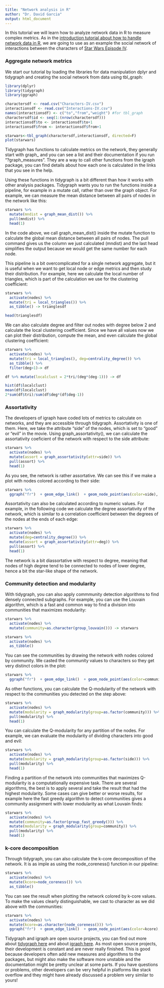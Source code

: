 ```yaml
---
title: "Network analysis in R"
author: "Dr. David Garcia"
output: html_document
---
```


In this tutorial we will learn how to analyze network data in R to measure complex metrics. As in the [introduction tutorial about how to handle network data in R](https://dgarcia-eu.github.io/SocialDataScience/4_SNA/045_Tidygraph/tidygraph.html), we are going to use as an example the social network of interactions between the characters of [Star Wars Episode IV](http://evelinag.com/blog/2015/12-15-star-wars-social-network/).

### Aggregate network metrics

We start our tutorial by loading the libraries for data manipulation dplyr and tidygraph and creating the social network from data using tbl_graph:

```r
library(dplyr)
library(tidygraph)
library(ggraph)

charactersdf <- read.csv("Characters-IV.csv")
interactionsdf <- read.csv("Interactions-IV.csv")
names(interactionsdf) <- c("to","from","weight") #for tbl_graph
charactersdf$id <- seq(1:(nrow(charactersdf)))
interactionsdf$to <- interactionsdf$to+1
interactionsdf$from <- interactionsdf$from+1

starwars<-tbl_graph(charactersdf,interactionsdf, directed=F)
plot(starwars)
```

Tidygraph has functions to calculate metrics on the network, they generally start with graph_ and you can see a list and their documentation if you run "?graph_measures". They are a way to call other functions from the igraph package, you can find details about how each one is calculated in the links that you see in the help.

Using these functions in tidygraph is a bit different than how it works with other analysis packages. Tidygraph wants you to run the functions inside a pipeline, for example in a mutate call, rather than over the graph object. For example, we can measure the mean distance between all pairs of nodes in the network like this:

```r
starwars %>% 
  mutate(mndist = graph_mean_dist()) %>% 
  pull(mndist) %>% 
  head(1)
```
In the code above, we call graph_mean_dist() inside the mutate function to calculate the global mean distance between all pairs of nodes. The pull command gives us the column we just calculated (mndist) and the last head simplifies the output because we would get the same number for each node.

This pipeline is a bit overcomplicated for a single network aggregate, but it is useful when we want to get local node or edge metrics and then study their distribution. For example, here we calculate the local number of triangles, which is part of the calculation we use for the clustering coefficient:

```r
starwars %>% 
  activate(nodes) %>% 
  mutate(tri = local_triangles()) %>% 
  as_tibble() -> trianglesdf

head(trianglesdf)
```

We can also calculate degree and filter out nodes with degree below 2 and calculate the local clustering coefficient. Since we have all values now we can plot their distribution, compute the mean, and even calculate the global clustering coefficient:

```r
starwars %>% 
  activate(nodes) %>% 
  mutate(tri = local_triangles(), deg=centrality_degree()) %>%  
  as_tibble() %>% 
  filter(deg>1)-> df

df %>% mutate(localclust = 2*tri/(deg*(deg-1))) -> df

hist(df$localclust)
mean(df$localclust)
2*sum(df$tri)/sum(df$deg*(df$deg-1))
```

### Assortativity

The developers of igraph have coded lots of metrics to calculate on networks, and they are accessible through tidygraph. Assortativity is one of them. Here, we take the attribute "side" of the nodes, which is set to "good" or "evil" in the movie. Using graph_assortativity(), we can calculate the assortativity coeficient of the network with respect to the side attribute:

```r
starwars %>% 
  activate(nodes) %>% 
  mutate(assort = graph_assortativity(attr=side)) %>% 
  pull(assort) %>% 
  head(1)
```

As you see, the network is rather assortative. We can see this if we make a plot with nodes colored according to their side:
```r
starwars %>% 
  ggraph("fr")  + geom_edge_link()  + geom_node_point(aes(color=side), size=3) + theme_graph()
```

Assortativity can also be calculated according to numeric values. For example, in the following code we calculate the degree assortativity of the network, which is similar to a correlation coefficient between the degrees of the nodes at the ends of each edge:
```r
starwars %>% 
  activate(nodes) %>% 
  mutate(deg=centrality_degree()) %>% 
  mutate(assort = graph_assortativity(attr=deg)) %>% 
  pull(assort) %>% 
  head(1)
```

The network is a bit diassortative with respect to degree, meaning that nodes of high degree tend to be connected to nodes of lower degree, hence a bit the star-like shape of the network.

### Community detection and modularity

With tidygraph, you can also apply commmunity detection algorithms to find densely connected subgraphs. For example, you can use the Louvain algorithm, which is a fast and common way to find a division into communities that maximizes modularity:

```r
starwars %>% 
  activate(nodes) %>% 
  mutate(community=as.character(group_louvain())) -> starwars

starwars %>% 
  activate(nodes) %>% 
  as_tibble()
```

You can see the communities by drawing the network with nodes colored by community. We casted the community values to characters so they get very distinct colors in the plot:

```r
starwars %>% 
  ggraph("fr")  + geom_edge_link()  + geom_node_point(aes(color=community), size=3) + theme_graph()
```

As other functions, you can calculate the Q-modularity of the network with respect to the communities you detected on the step above:

```r
starwars %>% 
  activate(nodes) %>% 
  mutate(modularity = graph_modularity(group=as.factor(community))) %>% 
  pull(modularity) %>% 
  head(1)
```

You can calculate the Q-modularity for any partition of the nodes. For example, we can evaluate the modularity of dividing characters into good and evil:
```r
starwars %>% 
  activate(nodes) %>% 
  mutate(modularity = graph_modularity(group=as.factor(side))) %>% 
  pull(modularity) %>% 
  head(1)
```

Finding a partition of the network into communities that maximizes Q-modularity is a computationally expensive task. There are several algorithms, the best is to apply several and take the result that had the highest modularity. Some cases can give better or worse results, for example here the fast greedy algorithm to detect communities gives a community assignment with lower modularity as what Louvain finds:
```r
starwars %>% 
  activate(nodes) %>% 
  mutate(community=as.factor(group_fast_greedy())) %>% 
  mutate(modularity = graph_modularity(group=community)) %>% 
  pull(modularity) %>% 
  head(1)
```

### k-core decomposition

Through tidygraph, you can also calculate the k-core decomposition of the network. It is as imple as using the node_coreness() function in our pipeline:
```r
starwars %>% 
  activate(nodes) %>% 
  mutate(kcore=node_coreness()) %>% 
  as_tibble()
```

You can see the result when plotting the network colored by k-core values. To make the values clearly distinguishable, we cast to character as we did above with the communities:
```r
starwars %>% 
  activate(nodes) %>% 
  mutate(kcore=as.character(node_coreness())) %>% 
  ggraph("fr")  + geom_edge_link()  + geom_node_point(aes(color=kcore), size=3) + theme_graph()
```

Tidygraph and igraph are open source projects, you can find out more about [tidygraph here](https://github.com/thomasp85/tidygraph) and about [igraph here](https://github.com/igraph/igraph). As most open source projects, their development is constant and are never really finished. This is good because developers often add new measures and algorithms to the packages, but might also make the software more unstable and the documentation might be pretty unclear at some parts. If you have questions or problems, other developers can be very helpful in platforms like stack overflow and they might have already discussed a problem very similar to yours!





